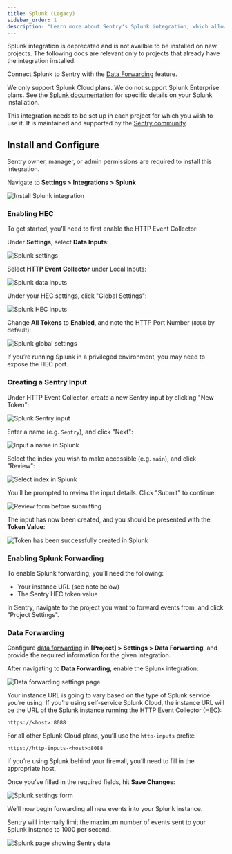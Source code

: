 ```yaml
---
title: Splunk (Legacy)
sidebar_order: 1
description: "Learn more about Sentry's Splunk integration, which allows you to send Sentry events to Splunk."
---
```

<Alert>

Splunk integration is deprecated and is not availble to be installed on new projects. The following docs are relevant only to projects that already have the integration installed.

</Alert>

Connect Splunk to Sentry with the [Data Forwarding](/concepts/data-management/data-forwarding/) feature.

<Alert>

We only support Splunk Cloud plans. We do not support Splunk Enterprise plans. See the [Splunk documentation](https://dev.splunk.com/) for specific details on your Splunk installation.

</Alert>

This integration needs to be set up in each project for which you wish to use it. It is maintained and supported by the [Sentry community](https://open.sentry.io/).

## Install and Configure

<Alert>

Sentry owner, manager, or admin permissions are required to install this integration.

</Alert>

Navigate to **Settings > Integrations > Splunk**

![Install Splunk integration](./img/splunk.png)

### Enabling HEC

To get started, you’ll need to first enable the HTTP Event Collector:

Under **Settings**, select **Data Inputs**:

![Splunk settings](./img/splunk-settings.png)

Select **HTTP Event Collector** under Local Inputs:

![Splunk data inputs](./img/splunk-data-inputs.png)

Under your HEC settings, click "Global Settings":

![Splunk HEC inputs](./img/splunk-hec-inputs.png)

Change **All Tokens** to **Enabled**, and note the HTTP Port Number (`8088` by default):

![Splunk global settings](./img/splunk-hec-global-settings.png)

<Alert>

If you’re running Splunk in a privileged environment, you may need to expose the HEC port.

</Alert>

### Creating a Sentry Input

Under HTTP Event Collector, create a new Sentry input by clicking "New Token":

![Splunk Sentry input](./img/splunk-new-http-input.png)

Enter a name (e.g. `Sentry`), and click "Next":

![Input a name in Splunk](./img/splunk-new-input-name.png)

Select the index you wish to make accessible (e.g. `main`), and click "Review":

![Select index in Splunk](./img/splunk-new-input-index.png)

You’ll be prompted to review the input details. Click "Submit" to continue:

![Review form before submitting](./img/splunk-new-input-review.png)

The input has now been created, and you should be presented with the **Token Value**:

![Token has been successfully created in Splunk](./img/splunk-new-input-final.png)

### Enabling Splunk Forwarding

To enable Splunk forwarding, you’ll need the following:

- Your instance URL (see note below)
- The Sentry HEC token value

In Sentry, navigate to the project you want to forward events from, and click "Project Settings".

### Data Forwarding

Configure [data forwarding](/concepts/data-management/data-forwarding/) in **[Project] > Settings > Data Forwarding**, and provide the required information for the given integration.

After navigating to **Data Forwarding**, enable the Splunk integration:

![Data forwarding settings page](./img/splunk-data-forwarding-setting.png)

Your instance URL is going to vary based on the type of Splunk service you’re using. If you’re using self-service Splunk Cloud, the instance URL will be the URL of the Splunk instance running the HTTP Event Collector (HEC):

```
https://<host>:8088
```

For all other Splunk Cloud plans, you’ll use the `http-inputs` prefix:

```
https://http-inputs-<host>:8088
```

If you’re using Splunk behind your firewall, you’ll need to fill in the appropriate host.

Once you’ve filled in the required fields, hit **Save Changes**:

![Splunk settings form](./img/splunk-data-forwarding-setting-complete.png)

We’ll now begin forwarding all new events into your Splunk instance.

<Alert>

Sentry will internally limit the maximum number of events sent to your Splunk instance to 1000 per second.

</Alert>

![Splunk page showing Sentry data](./img/splunk-search-sentry.png)
